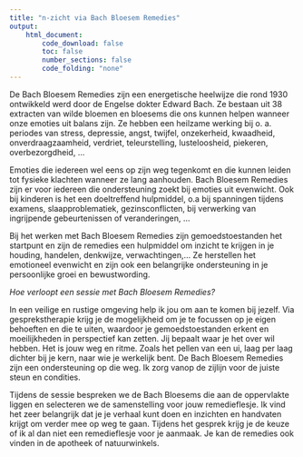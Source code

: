 ```yaml
---
title: "n-zicht via Bach Bloesem Remedies"
output:
    html_document:
        code_download: false
        toc: false
        number_sections: false
        code_folding: "none"
---
```


De Bach Bloesem Remedies zijn een energetische heelwijze die rond 1930 ontwikkeld werd door de Engelse dokter Edward Bach. Ze bestaan uit 38 extracten van wilde bloemen en bloesems die ons kunnen helpen wanneer onze emoties uit balans zijn. Ze hebben een heilzame werking bij o. a. periodes van stress, depressie, angst, twijfel, onzekerheid, kwaadheid, onverdraagzaamheid, verdriet, teleurstelling, lusteloosheid, piekeren, overbezorgdheid, ...

Emoties die iedereen wel eens op zijn weg tegenkomt en die kunnen leiden tot fysieke klachten wanneer ze lang aanhouden. Bach Bloesem Remedies zijn er voor iedereen die ondersteuning zoekt bij emoties uit evenwicht. Ook bij kinderen is het een doeltreffend hulpmiddel, o.a bij spanningen tijdens examens, slaapproblematiek, gezinsconflicten, bij verwerking van ingrijpende gebeurtenissen of veranderingen, ...

Bij het werken met Bach Bloesem Remedies zijn gemoedstoestanden het startpunt en zijn de remedies een hulpmiddel om inzicht te krijgen in je houding, handelen, denkwijze, verwachtingen,... Ze herstellen het emotioneel evenwicht en zijn ook een belangrijke ondersteuning in je persoonlijke groei en bewustwording.

*Hoe verloopt een sessie met Bach Bloesem Remedies?*

In een veilige en rustige omgeving help ik jou om aan te komen bij jezelf. Via gesprekstherapie krijg je de mogelijkheid om je te focussen op je eigen behoeften en die te uiten, waardoor je gemoedstoestanden erkent en moeilijkheden in perspectief kan zetten. Jij bepaalt waar je het over wil hebben. Het is jouw weg en ritme. Zoals het pellen van een ui, laag per laag dichter bij je kern, naar wie je werkelijk bent. De Bach Bloesem Remedies zijn een ondersteuning op die weg. Ik zorg vanop de zijlijn voor de juiste steun en condities.

Tijdens de sessie bespreken we de Bach Bloesems die aan de oppervlakte liggen en selecteren we de samenstelling voor jouw remedieflesje. Ik vind het zeer belangrijk dat je je verhaal kunt doen en inzichten en handvaten krijgt om verder mee op weg te gaan. Tijdens het gesprek krijg je de keuze of ik al dan niet een remedieflesje voor je aanmaak. Je kan de remedies ook vinden in de apotheek of natuurwinkels.